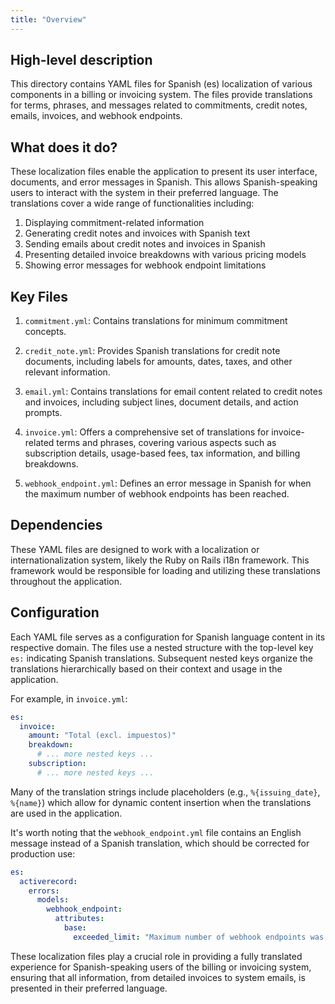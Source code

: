 ```yaml
---
title: "Overview"
---
```


## High-level description
This directory contains YAML files for Spanish (es) localization of various components in a billing or invoicing system. The files provide translations for terms, phrases, and messages related to commitments, credit notes, emails, invoices, and webhook endpoints.

## What does it do?
These localization files enable the application to present its user interface, documents, and error messages in Spanish. This allows Spanish-speaking users to interact with the system in their preferred language. The translations cover a wide range of functionalities including:

1. Displaying commitment-related information
2. Generating credit notes and invoices with Spanish text
3. Sending emails about credit notes and invoices in Spanish
4. Presenting detailed invoice breakdowns with various pricing models
5. Showing error messages for webhook endpoint limitations

## Key Files

1. `commitment.yml`: Contains translations for minimum commitment concepts.

2. `credit_note.yml`: Provides Spanish translations for credit note documents, including labels for amounts, dates, taxes, and other relevant information.

3. `email.yml`: Contains translations for email content related to credit notes and invoices, including subject lines, document details, and action prompts.

4. `invoice.yml`: Offers a comprehensive set of translations for invoice-related terms and phrases, covering various aspects such as subscription details, usage-based fees, tax information, and billing breakdowns.

5. `webhook_endpoint.yml`: Defines an error message in Spanish for when the maximum number of webhook endpoints has been reached.

## Dependencies
These YAML files are designed to work with a localization or internationalization system, likely the Ruby on Rails i18n framework. This framework would be responsible for loading and utilizing these translations throughout the application.

## Configuration
Each YAML file serves as a configuration for Spanish language content in its respective domain. The files use a nested structure with the top-level key `es:` indicating Spanish translations. Subsequent nested keys organize the translations hierarchically based on their context and usage in the application.

For example, in `invoice.yml`:

```yaml
es:
  invoice:
    amount: "Total (excl. impuestos)"
    breakdown:
      # ... more nested keys ...
    subscription:
      # ... more nested keys ...
```

Many of the translation strings include placeholders (e.g., `%{issuing_date}`, `%{name}`) which allow for dynamic content insertion when the translations are used in the application.

It's worth noting that the `webhook_endpoint.yml` file contains an English message instead of a Spanish translation, which should be corrected for production use:

```yaml
es:
  activerecord:
    errors:
      models:
        webhook_endpoint:
          attributes:
            base:
              exceeded_limit: "Maximum number of webhook endpoints was reached"
```

These localization files play a crucial role in providing a fully translated experience for Spanish-speaking users of the billing or invoicing system, ensuring that all information, from detailed invoices to system emails, is presented in their preferred language.